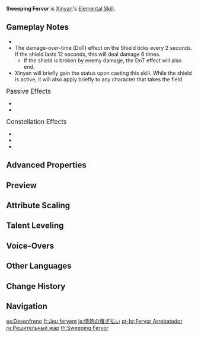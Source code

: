 {{Talent Infobox
|image         = Talent Sweeping Fervor.png
|character     = Xinyan
|type          = Elemental Skill
|info          = Xinyan brandishes her instrument, dealing {{Color|Pyro DMG}} on nearby opponents, forming a shield made out of her audience's passion.<br />The shield's DMG Absorption scales based on Xinyan's DEF and on the number of opponents hit.<ul><li>Hitting 0 – 1 opponents grants Shield Level 1: Ad Lib.</li><li>Hitting 2 opponents grants Shield Level 2: Lead-In.</li><li>Hitting 3 or more opponents grants Shield Level 3: Rave, which will also deal intermittent {{Color|Pyro DMG}} to nearby opponents.</li></ul><br />The shield has the following special properties:<ul><li>When unleashed, it infuses Xinyan with {{Pyro}}.</li><li>It has 250% DMG Absorption effectiveness against {{Color|Pyro DMG}}.</li></ul>
|scale_att1    = DEF
|scale_att2    = ATK
|utility1      = Shield
|utility2      = Pyro Status to Self
|particles     = 4
|CD            = 18s
|duration      = 12s
|attr1         = Swing DMG
|value1        = 170 – 360.4%
|attr2         = Shield Level 1 DMG Absorption
|value2        = 104.0% DEF+501–221.1% DEF+1376
|attr3         = Shield Level 2 DMG Absorption
|value3        = 122.4% DEF+589–260.1% DEF+1619
|attr4         = Shield Level 3 DMG Absorption
|value4        = 144.0% DEF+693–306% DEF+1905
|attr5         = DoT
|value5        = 33.6%–71.4%
}}
{{Description|Xinyan insists that these pyrotechnics are the apex of performative art, and that they are physical phenomena that have nothing to do with her [[Vision]].}}
'''Sweeping Fervor''' is [[Xinyan]]'s [[Elemental Skill]].

==Gameplay Notes==
* {{TalentNote|particles|initial swing|4}}
* The damage-over-time (DoT) effect on the Shield ticks every 2 seconds. If the shield lasts 12 seconds, this will deal damage 6 times.
** If the shield is broken by enemy damage, the DoT effect will also end.
* Xinyan will briefly gain the {{Pyro}} status upon casting this skill. While the shield is active, it will also apply {{Pyro}} briefly to any character that takes the field.

;<big>Passive Effects</big>
* {{TalentNote|character=Xinyan|talent=Sweeping Fervor|ascension|1|"The Show Goes On, Even Without An Audience..."|decreases the number of enemies that Sweeping Fervor must hit to activate Shield Level 2: Lead-In and Shield Level 3: Rave to 1 enemy and 2 enemies, respectively.}}
* {{TalentNote|character=Xinyan|talent=Sweeping Fervor|ascension|2|"...Now That's Rock 'N' Roll!"}}

;<big>Constellation Effects</big>
* {{TalentNote|constellation|2|Impromptu Opening}}
* {{TalentNote|constellation|3|Double-Stop}}
* {{TalentNote|constellation|4|Wildfire Rhythm}}

==Advanced Properties==
{{Advanced Properties
|title   = Swing DMG
|gu      = 1U
|icdtag  = none
|poise   = 200
|impulse = 4
|blunt   = 1

|title2   = DoT
|gu2      = 1U
|icdtag2  = none
|poise2   = 50
|impulse2 = 2

|title3   = Pyro to Self
|gu3      = 1U, 1s
|icdtag3  = none
|poise3   = —
|impulse3 = —
}}

==Preview==
{{Preview
|file1    = Sweeping Fervor 2 Preview
|caption1 = Level 2 Shield, with [["The Show Goes On, Even Without An Audience..."|1st Ascension Passive]]

|file2    = Sweeping Fervor Max Preview
|caption2 = Level 3 Shield, with [["The Show Goes On, Even Without An Audience..."|1st Ascension Passive]]
}}
{{clr}}

==Attribute Scaling==
{{Talent Scaling
|talentType=Elemental Skill
|levels=14
|order=swingdmg,shieldlevel1dmgabsorption,shieldlevel2dmgabsorption,shieldlevel3dmgabsorption,dot,shieldduration,cd
|titles=Swing DMG (%),Shield Level 1 DMG Absorption,Shield Level 2 DMG Absorption,Shield Level 3 DMG Absorption,DoT (%),Shield Duration,CD
|swingdmg_1=169.6
|swingdmg_2=182.32
|swingdmg_3=195.04
|swingdmg_4=212
|swingdmg_5=224.72
|swingdmg_6=237.44
|swingdmg_7=254.4
|swingdmg_8=271.36
|swingdmg_9=288.32
|swingdmg_10=305.28
|swingdmg_11=322.24
|swingdmg_12=339.2
|swingdmg_13=360.4
|swingdmg_14=382

|shieldlevel1dmgabsorption_1=104.04% DEF+500.55
|shieldlevel1dmgabsorption_2=111.84% DEF+550.61
|shieldlevel1dmgabsorption_3=119.65% DEF+604.84
|shieldlevel1dmgabsorption_4=130.05% DEF+663.25
|shieldlevel1dmgabsorption_5=137.85% DEF+725.83
|shieldlevel1dmgabsorption_6=145.66% DEF+792.58
|shieldlevel1dmgabsorption_7=156.06% DEF+863.50
|shieldlevel1dmgabsorption_8=166.46% DEF+938.59
|shieldlevel1dmgabsorption_9=176.87% DEF+1017
|shieldlevel1dmgabsorption_10=187.27% DEF+1101
|shieldlevel1dmgabsorption_11=197.68% DEF+1188
|shieldlevel1dmgabsorption_12=208.08% DEF+1280
|shieldlevel1dmgabsorption_13=221.09% DEF+1376
|shieldlevel1dmgabsorption_14=234.1% DEF+1477

|shieldlevel2dmgabsorption_1=122.4% DEF+588.88
|shieldlevel2dmgabsorption_2=131.58% DEF+647.78
|shieldlevel2dmgabsorption_3=140.76% DEF+711.58
|shieldlevel2dmgabsorption_4=153% DEF+780.3
|shieldlevel2dmgabsorption_5=162.18% DEF+853.92
|shieldlevel2dmgabsorption_6=171.36% DEF+932.44
|shieldlevel2dmgabsorption_7=183.6% DEF+1015
|shieldlevel2dmgabsorption_8=195.84% DEF+1104
|shieldlevel2dmgabsorption_9=208.08% DEF+1197
|shieldlevel2dmgabsorption_10=220.32% DEF+1295
|shieldlevel2dmgabsorption_11=232.56% DEF+1398
|shieldlevel2dmgabsorption_12=244.8% DEF+1506
|shieldlevel2dmgabsorption_13=260.1% DEF+1619
|shieldlevel2dmgabsorption_14=275.4% DEF+1737

|shieldlevel3dmgabsorption_1=144% DEF+692.8
|shieldlevel3dmgabsorption_2=154.8% DEF+762.09
|shieldlevel3dmgabsorption_3=165.6% DEF+837.16
|shieldlevel3dmgabsorption_4=180% DEF+918
|shieldlevel3dmgabsorption_5=190.8% DEF+1004
|shieldlevel3dmgabsorption_6=201.6% DEF+1096
|shieldlevel3dmgabsorption_7=216% DEF+1195
|shieldlevel3dmgabsorption_8=230.4% DEF+1299
|shieldlevel3dmgabsorption_9=244.8% DEF+1408
|shieldlevel3dmgabsorption_10=259.2% DEF+1524
|shieldlevel3dmgabsorption_11=273.6% DEF+1645
|shieldlevel3dmgabsorption_12=288% DEF+1772
|shieldlevel3dmgabsorption_13=306% DEF+1905
|shieldlevel3dmgabsorption_14=324.0% DEF+2044

|dot_1=33.6
|dot_2=36.12
|dot_3=38.64
|dot_4=42
|dot_5=44.52
|dot_6=47.04
|dot_7=50.4
|dot_8=53.76
|dot_9=57.12
|dot_10=60.48
|dot_11=63.84
|dot_12=67.2
|dot_13=71.4
|dot_14=75.6

|shieldduration=12s

|cd=18s
}}

==Talent Leveling==
{{Talent Upgrade|Xinyan}}

==Voice-Overs==
{{Talent VO}}

==Other Languages==
{{Other Languages
|en      = Sweeping Fervor
|zhs     = 热情拂扫
|zhs_rm  = Rèqíng Fúsǎo
|zht     = 熱情拂掃
|zht_rm  = Rèqíng Fúsǎo
|zh_tl   = Ardent Whisk
|ja      = 情熱の薙ぎ払い
|ja_rm   = Jounetsu no Nagiharai
|ja_tl   = Passionate Sweep
|ko      = 정열의 연주
|ko_rm   = Jeongyeol-ui Yeonju
|ko_tl   = Performance of Passion
|es      = Desenfreno
|es_tl   = Wildness
|fr      = Jeu fervent
|fr_tl   = Fervent Play
|ru      = Решительный жар
|ru_tl   = Resolute Heat
|th      = Sweeping Fervor
|vi      = Khuấy Động Nhiệt Huyết
|vi_tl   = 
|de      = Schlag in die Saiten
|de_tl   = Hit the Strings
|id      = Sweeping Fervor
|pt      = Fervor Arrebatador
|pt_tl   = 
|tr      = Ver Coşkuyu
|tr_tl   = 
|it      = Esecuzione sfrenata
|it_tl   = Unbridled Execution
}}

==Change History==
{{Change History|1.1}}

==Navigation==
{{Talent Navbox|Xinyan}}

[[es:Desenfreno]]
[[fr:Jeu fervent]]
[[ja:情熱の薙ぎ払い]]
[[pt-br:Fervor Arrebatador]]
[[ru:Решительный жар]]
[[th:Sweeping Fervor]]